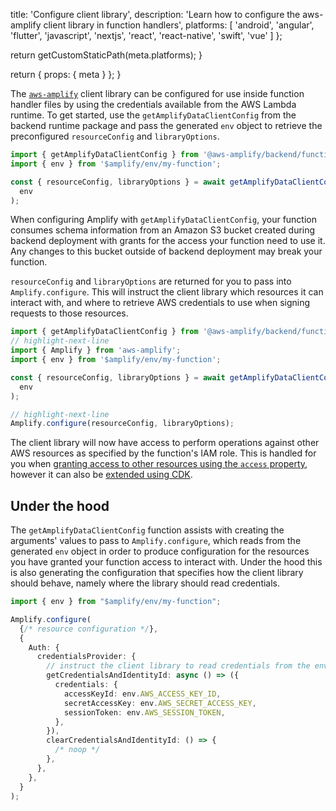 
  title: 'Configure client library',
  description:
    'Learn how to configure the aws-amplify client library in function handlers',
  platforms: [
    'android',
    'angular',
    'flutter',
    'javascript',
    'nextjs',
    'react',
    'react-native',
    'swift',
    'vue'
  ]
};

  return getCustomStaticPath(meta.platforms);
}

  return {
    props: {
      meta
    }
  };
}

The [`aws-amplify`](https://www.npmjs.com/package/aws-amplify) client library can be configured for use inside function handler files by using the credentials available from the AWS Lambda runtime. To get started, use the `getAmplifyDataClientConfig` from the backend runtime package and pass the generated `env` object to retrieve the preconfigured `resourceConfig` and `libraryOptions`.

```ts title="amplify/my-function/handler.ts"
import { getAmplifyDataClientConfig } from '@aws-amplify/backend/function/runtime';
import { env } from '$amplify/env/my-function';

const { resourceConfig, libraryOptions } = await getAmplifyDataClientConfig(
  env
);
```

<Callout warning>

When configuring Amplify with `getAmplifyDataClientConfig`, your function consumes schema information from an Amazon S3 bucket created during backend deployment with grants for the access your function need to use it. Any changes to this bucket outside of backend deployment may break your function.

</Callout>

`resourceConfig` and `libraryOptions` are returned for you to pass into `Amplify.configure`. This will instruct the client library which resources it can interact with, and where to retrieve AWS credentials to use when signing requests to those resources.

```ts title="amplify/my-function/handler.ts"
import { getAmplifyDataClientConfig } from '@aws-amplify/backend/function/runtime';
// highlight-next-line
import { Amplify } from 'aws-amplify';
import { env } from '$amplify/env/my-function';

const { resourceConfig, libraryOptions } = await getAmplifyDataClientConfig(
  env
);

// highlight-next-line
Amplify.configure(resourceConfig, libraryOptions);
```

The client library will now have access to perform operations against other AWS resources as specified by the function's IAM role. This is handled for you when [granting access to other resources using the `access` property](/[platform]/build-a-backend/functions/grant-access-to-other-resources/#using-the-access-property), however it can also be [extended using CDK](/[platform]/build-a-backend/functions/grant-access-to-other-resources/#using-cdk).

## Under the hood

The `getAmplifyDataClientConfig` function assists with creating the arguments' values to pass to `Amplify.configure`, which reads from the generated `env` object in order to produce configuration for the resources you have granted your function access to interact with. Under the hood this is also generating the configuration that specifies how the client library should behave, namely where the library should read credentials.

```ts title="amplify/my-function/handler.ts"
import { env } from "$amplify/env/my-function";

Amplify.configure(
  {/* resource configuration */},
  {
    Auth: {
      credentialsProvider: {
        // instruct the client library to read credentials from the environment
        getCredentialsAndIdentityId: async () => ({
          credentials: {
            accessKeyId: env.AWS_ACCESS_KEY_ID,
            secretAccessKey: env.AWS_SECRET_ACCESS_KEY,
            sessionToken: env.AWS_SESSION_TOKEN,
          },
        }),
        clearCredentialsAndIdentityId: () => {
          /* noop */
        },
      },
    },
  }
);
```
